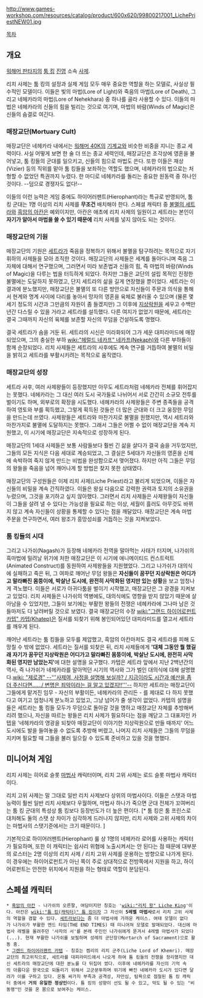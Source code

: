 http://www.games-workshop.com/resources/catalog/product/600x620/99800217001_LichePriestNEW01.jpg

[[목차]]
== 개요 ==
[[워해머 판타지]]의 [[툼 킹]] [[진영]] 소속 [[사제]]. 

리치 사제는 툼 킹의 설정과 실제 게임 모두 매우 중요한 역할을 하는 모델로, 사실상 필수적인 모델이다. 이들은 빛의 마법(Lore of Light)와 죽음의 마법(Lore of Death), 그리고 네헤카라의 마법(Lore of Nehekhara) 중 하나를 골라 사용할 수 있다. 이들의 마법은 네헤카라의 신들의 힘을 빌리는 것으로 여기며, 마법의 바람(Winds of Magic)은 신들의 숨결로 여긴다.

=== 매장교단(Mortuary Cult) ===
매장교단은 네헤카라 내에서는 [[워해머 40K]]의 [[기계교]]와 비슷한 비중을 지니는 종교 세력이다. 사실 어떻게 보면 한 술 더 뜨는 종교 세력인데, 매장교단은 조각상에 영혼을 불어넣고, 툼 킹들의 군대를 일으키고, 신들의 힘으로 마법도 쓴다. 또한 이들은 재상(Vizier) 등의 직위를 맡아 툼 킹들을 보좌하는 역할도 했으며, 네헤카라의 법으로는 처형할 수 없었던 특권까지 누렸다. 한 마디로 네헤카라를 돌리는 중요한 원동력 중 하나인 것이다. --덤으로 경쟁자도 없다!-- 

이들의 이런 능력은 게임 중에도 하이어러팬트(Hierophant)라는 특규로 반영되어, 툼 킹 군대는 1명 이상의 리치 사제를 '''무조건''' 배치해야 한다. 스페셜 캐릭터 중 [[세트라|불멸의 세트라]]와 [[흑암의 아칸]]은 예외이지만, 아칸은 애초에 리치 사제의 일원이고 세트라는 본인이 '''자기가 알아서 마법을 쓸 수 있기 때문에''' 리치 사제를 넣지 않아도 되는 것이다.

=== 매장교단의 기원 ===
매장교단의 기원은 [[세트라]]가 죽음을 정복하기 위해서 불멸을 탐구하려는 목적으로 자기 휘하의 사제들을 모아 조직한 것이다. 매장교단의 사제들은 세계를 돌아다니며 죽음 그 자체에 대해서 연구했으며, 그러면서 미라 보존법과 신들의 힘, 즉 마법의 바람(Winds of Magic)을 다루는 법을 터득하게 되었다. 하지만 그들은 교단의 설립 목적인 진정한 불멸에는 도달하지 못하였고, 단지 세트라의 삶을 길게 연장했을 뿐이었다. 세트라는 이 결과에 분노했지만, 매장교단은 불멸의 또 다른 방안으로 자신들이 주문과 의식을 통해서 현계와 명계 사이에 다리를 놓아서 망자의 영혼을 육체로 불러올 수 있으며 (물론 몇 세기 정도의 시간과 그만큼의 자원이 좀 들겠지만) 그 이후에 [[지상락원]]을 세우고 수백만년간 다스릴 수 있을 거라고 세트라를 설득했다. 다른 여지가 없었기 때문에, 세트라는 결국 그때까지 자신의 육체를 보존할 자신의 무덤을 건설하도록 명했다.

결국 세트라가 숨을 거둔 뒤. 세트라의 시신은 미라화되어 그가 세운 대피라미드에 매장되었으며, 그의 충실한 부하 [[wiki:"헤럴드 네카프" 네카프(Nekaph)]]와 다른 부하들이 함께 순장되었다. 리치 사제들은 세트라의 사후에도 계속 연구를 거듭하여 불멸의 비밀을 밝히고 세트라를 부활시키려는 목적으로 움직였다.

=== 매장교단의 성장 ===
세트라 사후, 여러 사제왕들이 등장했지만 아무도 세트라처럼 네헤카라 전체를 휘어잡지는 못했다. 네헤카라는 그 대신 여러 도시 국가들로 나뉘어서 서로 간간히 소규모 전투를 벌이기도 하며, 외부로의 확장을 시도했다. 네헤카라의 사제왕들은 주변 종족들을 공격하여 영토와 부를 획득했고, 그렇게 획득된 것들은 더 많은 군대와 더 크고 웅장한 무덤을 만드는데 쓰였다. 사제왕들은 세트라와 마찬가지로 불멸을 원했지만, 역시 세트라와 마찬가지로 불멸에 도달하지는 못했다. 그래서 그들은 어쩔 수 없이 매장교단을 계속 지원했고, 이 시기에 매장교단은 지속적으로 성장하게 된다. 

매장교단의 1세대 사제들은 보통 사람들보다 훨씬 긴 삶을 살다가 결국 숨을 거두었지만, 그들의 모든 지식은 다음 세대로 계승되었고, 그 결실은 5세대가 자신들의 영혼을 신체에 속박하여 죽지 않게 만드는 비법을 완성함으로서 맺어졌다. 하지만 아직 그들은 무덤의 왕들을 죽음을 넘어 깨어나게 할 방법은 찾지 못한 상태였다. 

매장교단의 구성원들은 이제 리치 사제(Liche Priest)라고 불리게 되었으며, 이들은 자신들의 비밀을 계속 간직하였다. 이들은 왕실 다음으로 강력한 권력과 토지의 소유권을 누렸으며, 그것을 포기하고 싶지 않아했다. 그러면서 리치 사제들은 사제왕들이 자신들이 그들을 살려 낼 수 있다는 가능성을 필요로 하는 이상, 세월이 흘러도 아무것도 바뀌지 않고 계속 자신들이 상황을 통제할 수 있다는 점을 깨달았다. 매장교단은 계속 마법 주문을 연구하면서, 여러 왕조가 흥망성쇠를 거듭하는 것을 지켜보았다. 
    
=== 툼 킹들의 시대 === 
그리고 나가쉬(Nagash)가 등장해 네헤카라 전역을 말아먹는 사태가 터지며, 나가쉬의 흑마법에 밀려날 위기에 처한 매장교단은 이 시기에 애니메이티드 컨스트럭트(Animated Construct)를 동원하여 사제왕들을 지원했었다. 그리고 나가쉬가 대의식에 실패하고 죽은 뒤, 그 여파로 깨어난 무덤 왕들은 '''자신들이 꿈꾸던 지상락원은 어디가고 말라빠진 몸뚱이에, 박살난 도시에, 완전히 사막화된 영지만 있는 상황'''을 보고 엄청나게 격노했다. 이들은 서로가 아귀다툼을 벌이기 시작했고, 매장교단은 그 광경을 지켜보고 있었다. 리치 사제들은 나가쉬의 역병에도, 대의식에도 영향을 받지 않았기 때문에 살아남을 수 있었지만, 그들이 보기에는 부활한 왕들의 전쟁은 네헤카라에 그나마 남은 것들마저도 다 날려버릴 것으로 보였다. 결국 매장교단의 수장 [[wiki:"그랜드 하이어로펀트 카텝" 카텝(Khatep)]]은 질서를 되찾기 위해 봉인되어있던 대피라미드를 열고서 세트라를 깨우게 된다. 

깨어난 세트라는 툼 킹들을 모두를 제압했고, 흑암의 아칸마저도 결국 세트라를 피해 도망칠 수 밖에 없었다. 
세트라는 질서를 되찾은 뒤, 리치 사제들에게 ''' '대체 그동안 뭘 했길래 자기가 꿈꾸던 지상락원은 어디가고 말라빠진 몸뚱이에, 박살난 도시에, 완전히 사막화된 영지만 남았는지' '''에 대한 설명을 요구했다. 카텝은 세트라 앞에서 지난 2백년간의 역사, 즉 나가쉬가 네헤카라를 말아먹던 시기의 역사와 그가 벌인 대의식에 대해 설명했다.[[wiki: "제로경" --'''사제여, 사정을 설명해 보실까? / 지금이라도 시간과 예산을 좀 더 주신다면....../ 변명은 죄악이라는 걸 알고 있겠지!!'''--]] 하지만 세트라는 매장교단이 그들에게 맡겨진 임무 - 자신의 부활이든, 네헤카라의 관리든 - 를 제대로 다 하지 못했다고 여기고 엄청나게 분노하고 있었고, 그냥 넘어가 줄 생각이 없었다. 카텝의 설명을 들은 세트라는 툼 킹들 모두가 무덤으로 돌아갈 것을 명하고 매장교단 자체를 추방해버리려 했으나, 자신을 따르는 왕들은 리치 사제가 필요하다는 점을 깨닫고 그 대표자인 카텝을 '네헤카라의 영광을 되찾아 매장교단이 이야기한 지상락원으로 만들 때까지' 어느 도시에도 발을 들여놓을 수 없도록 추방해 버렸고, 나머지 리치 사제들은 그들의 무덤을 지키며 필요할 때 그들을 불러 일으킬 수 있도록 준비하고 있을 것을 명했다.    


== 미니어쳐 게임 ==

리치 사제는 히어로 슬롯 [[마법사]] 캐릭터이며, 리치 고위 사제는 로드 슬롯 마법사 캐릭터이다. 

리치 고위 사제는 말 그대로 일반 리치 사제보다 상위의 마법사이다. 이들은 스탯과 마법능력이 훨씬 일반 리치 사제보다 우월하며, 마법사 하나가 죽으면 군대 전체가 꼬여버리는 툼 킹 군대의 특성상 툼 킹보다 등장빈도가 더 높은 편이다. [* 툼 킹은 툼 프린스로 대처해도 둘의 스탯 상 차이가 심각하게 드러나지 않지만, 리치 사제와 고위 사제의 차이는 마법사의 스탯기준에서는 크기 때문이다. ] 

기본적으로 하이어러팬트(Hierophant) 룰 상 1명의 네헤카라 로어를 사용하는 캐릭터가 필요하며, 또한 이 캐릭터는 쉽사리 위협에 노출시켜서는 안 된다는 점 때문에 대부분의 로스터는 2명 이상의 리치 사제 / 리치 고위 사제를 운용하는 방향으로 나가게 된다. 이 경우에는 하이어로펀트가 아닌 쪽이 주로 상대적으로 전방쪽에서 지원을 하고, 하이어로펀트는 안전한 위치에서 지원을 하는 형태로 역할이 분담된다. 

== 스페셜 캐릭터 ==
 * [[흑암의 아칸]] - 나가쉬의 오른팔, 여담이지만 칭호는 '[[wiki:"리치 왕" Liche King]]'이다. 아칸은 [[wiki:"툼 킹(캐릭터)" 툼 킹]]이자 그 자신이 '''5레벨 마법사'''로서 리치 고위 사제의 역할을 겸할 수 있다. [[세트라]]보다는 좀 더 마법사에 가까운 케이스. 여태 모델이 없다가 나가쉬가 부활한 엔드 타임(THE END TIMES) 때 미니어쳐 모델로 발매되었다. 대신에 마법사 레벨을 올려주던 '사자의 서'를 본래 주인인 나가쉬에게 뜯겨서 4레벨 마법사가 되었다(...). 현재 부활한 나가쉬를 보필하며 성례의 군단장(Mortarch of Sacrament)으로 활동 중.
 * [[그랜드 하이어러팬트 카텝]] - 칭호는 켐리의 리치 군주(Liche Lord of Khemri). 매장교단의 최고위직으로, 세트라를 대피라미드에서 나오게 하여 툼 킹들의 전쟁을 정리했지만 대신 세트라의 매장교단에 대한 분노를 다 뒤집어 썼다. 이후에 네헤카라를 자신의 기억 속의 아름다운 왕국으로 되돌리기 위해서 고군분투하며 위기에 빠진 네헤카라 도시가 있다면 달려가 이를 구하고 있다. 온통 싸가지 부족과 공격성, 자만심, 탐욕으로 점철된 툼 킹 캐릭터 중에서 '''거의 유일한 정상인'''이다. 툼 킹의 성향이 선도 될 수 있고, 악도 될 수 있는 "비동맹"인 것을 온 몸으로 보여주는 케이스.   
